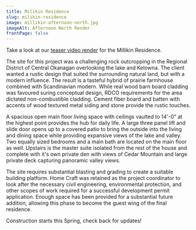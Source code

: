```yaml
---
title: Milikin Residence
slug: milikin-residence
image: millikin-afternoon-north.jpg
imageAlt: Afternoon North Render
frontPage: false
---
```


Take a look at our [teaser video render](https://www.youtube.com/watch?v=ivhSdB9ddMs) for the Millikin Residence.

The site for this project was a challenging rock outcropping in the Regional District of Central Okanagan overlooking the lake and Kelowna. The client wanted a rustic design that suited the surrounding natural land, but with a modern influence. The result is a tasteful hybrid of prairie farmhouse combined with Scandinavian modern. While real wood barn board cladding was favoured suring conceptual design, RDCO requirements for the area dictated non-combustible cladding. Cement fiber board and batten with accents of wood textured metal siding and stone provide the rustic touches.

A spacious open main floor living space with ceilings vaulted to 14'-0" at the highest point provides the hub for daily life. A large three panel lift and slide door opens up to a covered patio to bring the outside into the living and dining space while providing expansive views of the lake and valley. Two equally sized bedrooms and a main bath are located on the main floor as well. Upstairs is the master suite isolated from the rest of the house and complete with it's own private den with views of Cedar Mountain and large private deck capturing panoramic valley views.

The site requires substantial blasting and grading to create a suitable building platform. Home Craft was retained as the project coordinator to look after the necessary civil engineering, environmental protection, and other scopes of work required for a successful development permit application. Enough space has been provided for a substantial future addition, allowing this phase to become the guest wing of the final residence.

Construction starts this Spring, check back for updates!
